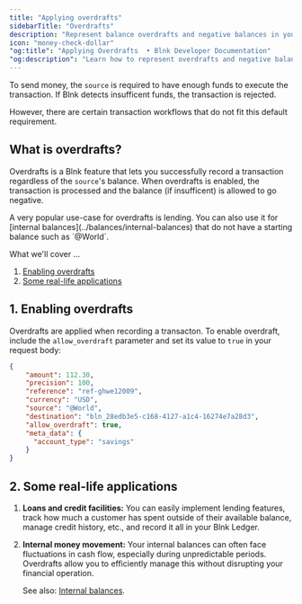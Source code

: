 ```yaml
---
title: "Applying overdrafts"
sidebarTitle: "Overdrafts"
description: "Represent balance overdrafts and negative balances in your Ledger."
icon: "money-check-dollar"
"og:title": "Applying Overdrafts  • Blnk Developer Documentation"
"og:description": "Learn how to represent overdrafts and negative balances in your Ledger."
---
```



To send money, the `source` is required to have enough funds to execute the transaction. If Blnk detects insufficent funds, the transaction is rejected. 

However, there are certain transaction workflows that do not fit this default requirement.

## What is overdrafts?

Overdrafts is a Blnk feature that lets you successfully record a transaction regardless of the `source`'s balance. When overdrafts is enabled, the transaction is processed and the balance (if insufficent) is allowed to go negative. 

<Tip>
    A very popular use-case for overdrafts is lending. You can also use it for [internal balances](../balances/internal-balances) that do not have a starting balance such as `@World`.
</Tip>

What we'll cover …

1. [Enabling overdrafts](#1-enabling-overdrafts)
2. [Some real-life applications](#2-some-real-life-applications)

## 1. Enabling overdrafts

Overdrafts are applied when recording a transacton. To enable overdraft, include the `allow_overdraft` parameter and set its value to `true` in your request body:

```json Request
{
    "amount": 112.30,
    "precision": 100,
    "reference": "ref-ghwe12009",
    "currency": "USD",
    "source": "@World",
    "destination": "bln_28edb3e5-c168-4127-a1c4-16274e7a28d3",
    "allow_overdraft": true,
    "meta_data": {
      "account_type": "savings"
    }
}
```

## 2. Some real-life applications

1. **Loans and credit facilities:** You can easily implement lending features, track how much a customer has spent outside of their available balance, manage credit history, etc., and record it all in your Blnk Ledger.

2. **Internal money movement:** Your internal balances can often face fluctuations in cash flow, especially during unpredictable periods. Overdrafts allow you to efficiently manage this without disrupting your financial operation. 

    See also: [Internal balances](../balances/internal-balances).

<NeedHelp />